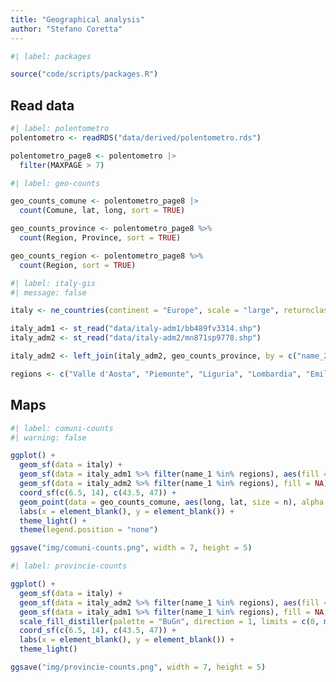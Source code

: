 ```yaml
---
title: "Geographical analysis"
author: "Stefano Coretta"
---
```


```r
#| label: packages

source("code/scripts/packages.R")
```

## Read data

```r
#| label: polentometro
polentometro <- readRDS("data/derived/polentometro.rds")

polentometro_page8 <- polentometro |> 
  filter(MAXPAGE > 7)
```

```r
#| label: geo-counts

geo_counts_comune <- polentometro_page8 |> 
  count(Comune, lat, long, sort = TRUE)

geo_counts_province <- polentometro_page8 %>%
  count(Region, Province, sort = TRUE)

geo_counts_region <- polentometro_page8 %>%
  count(Region, sort = TRUE)
```

```r
#| label: italy-gis
#| message: false

italy <- ne_countries(continent = "Europe", scale = "large", returnclass = "sf")

italy_adm1 <- st_read("data/italy-adm1/bb489fv3314.shp")
italy_adm2 <- st_read("data/italy-adm2/mn871sp9778.shp")

italy_adm2 <- left_join(italy_adm2, geo_counts_province, by = c("name_2" = "Province"))

regions <- c("Valle d'Aosta", "Piemonte", "Liguria", "Lombardia", "Emilia-Romagna", "Veneto", "Friuli-Venezia Giulia", "Trentino-Alto Adige", "San Marino")
```

## Maps

```r
#| label: comuni-counts
#| warning: false

ggplot() +
  geom_sf(data = italy) +
  geom_sf(data = italy_adm1 %>% filter(name_1 %in% regions), aes(fill = name_1), alpha = 0.3) +
  geom_sf(data = italy_adm2 %>% filter(name_1 %in% regions), fill = NA) +
  coord_sf(c(6.5, 14), c(43.5, 47)) +
  geom_point(data = geo_counts_comune, aes(long, lat, size = n), alpha = 0.5) +
  labs(x = element_blank(), y = element_blank()) +
  theme_light() +
  theme(legend.position = "none")

ggsave("img/comuni-counts.png", width = 7, height = 5)
```

```r
#| label: provincie-counts

ggplot() +
  geom_sf(data = italy) +
  geom_sf(data = italy_adm2 %>% filter(name_1 %in% regions), aes(fill = n)) +
  geom_sf(data = italy_adm1 %>% filter(name_1 %in% regions), fill = NA, colour = "red") +
  scale_fill_distiller(palette = "BuGn", direction = 1, limits = c(0, max(geo_counts_province$n, na.rm = TRUE))) +
  coord_sf(c(6.5, 14), c(43.5, 47)) +
  labs(x = element_blank(), y = element_blank()) +
  theme_light()

ggsave("img/provincie-counts.png", width = 7, height = 5)

```
